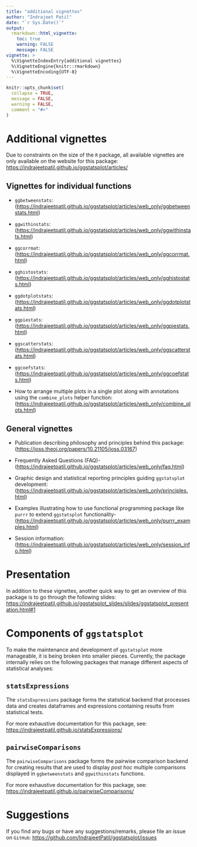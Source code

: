 ```yaml
---
title: "additional vignettes"
author: "Indrajeet Patil"
date: "`r Sys.Date()`"
output:
  rmarkdown::html_vignette:
    toc: true
    warning: FALSE
    message: FALSE
vignette: >
  %\VignetteIndexEntry{additional vignettes}
  %\VignetteEngine{knitr::rmarkdown}
  %\VignetteEncoding{UTF-8}
---
```


```r
knitr::opts_chunk$set(
  collapse = TRUE,
  message = FALSE,
  warning = FALSE,
  comment = "#>"
)
```

# Additional vignettes

Due to constraints on the size of the `R` package, all available vignettes are
only available on the website for this package: <br>
<https://indrajeetpatil.github.io/ggstatsplot/articles/>

## Vignettes for individual functions

  - `ggbetweenstats`:
    (<https://indrajeetpatil.github.io/ggstatsplot/articles/web_only/ggbetweenstats.html>)

  - `ggwithinstats`:
    (<https://indrajeetpatil.github.io/ggstatsplot/articles/web_only/ggwithinstats.html>)

  - `ggcorrmat`:
    (<https://indrajeetpatil.github.io/ggstatsplot/articles/web_only/ggcorrmat.html>)

  - `gghistostats`:
    (<https://indrajeetpatil.github.io/ggstatsplot/articles/web_only/gghistostats.html>)

  - `ggdotplotstats`:
    (<https://indrajeetpatil.github.io/ggstatsplot/articles/web_only/ggdotplotstats.html>)

  - `ggpiestats`:
    (<https://indrajeetpatil.github.io/ggstatsplot/articles/web_only/ggpiestats.html>)

  - `ggscatterstats`:
    (<https://indrajeetpatil.github.io/ggstatsplot/articles/web_only/ggscatterstats.html>)

  - `ggcoefstats`:
    (<https://indrajeetpatil.github.io/ggstatsplot/articles/web_only/ggcoefstats.html>)

  - How to arrange multiple plots in a single plot along with annotations using
    the `combine_plots` helper function:
    (<https://indrajeetpatil.github.io/ggstatsplot/articles/web_only/combine_plots.html>)

## General vignettes

  - Publication describing philosophy and principles behind this package:
    (<https://joss.theoj.org/papers/10.21105/joss.03167>)

  - Frequently Asked Questions (FAQ)-
    (<https://indrajeetpatil.github.io/ggstatsplot/articles/web_only/faq.html>)

  - Graphic design and statistical reporting principles guiding `ggstatsplot`
    development:
    (<https://indrajeetpatil.github.io/ggstatsplot/articles/web_only/principles.html>)

  - Examples illustrating how to use functional programming package like `purrr`
    to extend `ggstatsplot` functionality-
    (<https://indrajeetpatil.github.io/ggstatsplot/articles/web_only/purrr_examples.html>)

  - Session information:
    (<https://indrajeetpatil.github.io/ggstatsplot/articles/web_only/session_info.html>)

# Presentation

In addition to these vignettes, another quick way to get an overview of this
package is to go through the following slides:
<https://indrajeetpatil.github.io/ggstatsplot_slides/slides/ggstatsplot_presentation.html#1>

# Components of `ggstatsplot`

To make the maintenance and development of `ggstatsplot` more manageable, it is
being broken into smaller pieces. Currently, the package internally relies on
the following packages that manage different aspects of statistical analyses:

## `statsExpressions`

The `statsExpressions` package forms the statistical backend that processes data
and creates dataframes and expressions containing results from statistical
tests.

For more exhaustive documentation for this package, see:
<https://indrajeetpatil.github.io/statsExpressions/>

## `pairwiseComparisons`

The `pairwiseComparisons` package forms the pairwise comparison backend for
creating results that are used to display *post hoc* multiple comparisons
displayed in `ggbetweenstats` and `ggwithinstats` functions.

For more exhaustive documentation for this package, see:
<https://indrajeetpatil.github.io/pairwiseComparisons/>

# Suggestions

If you find any bugs or have any suggestions/remarks, please file an issue on
`GitHub`: <https://github.com/IndrajeetPatil/ggstatsplot/issues>

